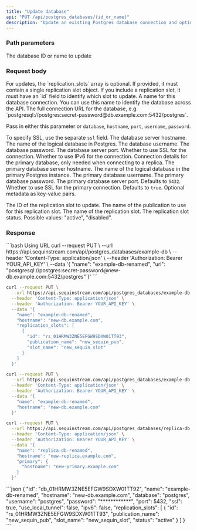 ```yaml
---
title: "Update database"
api: "PUT /api/postgres_databases/{id_or_name}"
description: "Update an existing Postgres database connection and optionally its replication slot."
---
```



### Path parameters

<ParamField path="id_or_name" type="string" required>
  The database ID or name to update
</ParamField>

### Request body

<Note>
  For updates, the `replication_slots` array is optional. If provided, it must contain a single replication slot object. If you include a replication slot, it must have an `id` field to identify which slot to update.
</Note>

<ParamField body="name" type="string">
  A name for this database connection. You can use this name to identify the database across the API.
</ParamField>
<ParamField body="url" type="string">
  The full connection URL for the database, e.g. `postgresql://postgres:secret-password@db.example.com:5432/postgres`.

  Pass in either this parameter or `database`, `hostname`, `port`, `username`, `password`.

  To specify SSL, use the separate `ssl` field.
</ParamField>
<ParamField body="hostname" type="string">
  The database server hostname.
</ParamField>
<ParamField body="database" type="string">
  The name of the logical database in Postgres.
</ParamField>
<ParamField body="username" type="string">
  The database username.
</ParamField>
<ParamField body="password" type="string">
  The database password.
</ParamField>
<ParamField body="port" type="integer">
  The database server port.
</ParamField>
<ParamField body="ssl" type="boolean">
  Whether to use SSL for the connection.
</ParamField>
<ParamField body="ipv6" type="boolean">
  Whether to use IPv6 for the connection.
</ParamField>
<ParamField body="primary" type="object">
  Connection details for the primary database, only needed when connecting to a replica.
  <Expandable title="primary properties">
    <ParamField body="hostname" type="string" required>
      The primary database server hostname.
    </ParamField>
    <ParamField body="database" type="string" required>
      The name of the logical database in the primary Postgres instance.
    </ParamField>
    <ParamField body="username" type="string" required>
      The primary database username.
    </ParamField>
    <ParamField body="password" type="string" required>
      The primary database password.
    </ParamField>
    <ParamField body="port" type="integer">
      The primary database server port. Defaults to `5432`.
    </ParamField>
    <ParamField body="ssl" type="boolean">
      Whether to use SSL for the primary connection. Defaults to `true`.
    </ParamField>
  </Expandable>
</ParamField>
<ParamField body="annotations" type="object">
  Optional metadata as key-value pairs.
</ParamField>

<ParamField body="replication_slots" type="array">
  <Expandable title="properties" defaultOpen={true}>
    <ParamField body="id" type="string" required>
      The ID of the replication slot to update.
    </ParamField>
    <ParamField body="publication_name" type="string">
      The name of the publication to use for this replication slot.
    </ParamField>
    <ParamField body="slot_name" type="string">
      The name of the replication slot.
    </ParamField>
    <ParamField body="status" type="string">
      The replication slot status. Possible values: "active", "disabled".
    </ParamField>
  </Expandable>
</ParamField>


### Response
<Expandable title="properties" defaultOpen={false}>
  <DatabaseResponseExample />
</Expandable>

<RequestExample>
```bash Using URL
curl --request PUT \
  --url https://api.sequinstream.com/api/postgres_databases/example-db \
  --header 'Content-Type: application/json' \
  --header 'Authorization: Bearer YOUR_API_KEY' \
  --data '{
    "name": "example-db-renamed",
    "url": "postgresql://postgres:secret-password@new-db.example.com:5432/postgres"
  }'
```

```bash Updating database and replication slot
curl --request PUT \
  --url https://api.sequinstream.com/api/postgres_databases/example-db \
  --header 'Content-Type: application/json' \
  --header 'Authorization: Bearer YOUR_API_KEY' \
  --data '{
    "name": "example-db-renamed",
    "hostname": "new-db.example.com",
    "replication_slots": [
      {
        "id": "rs_01HRMW3ZNE5EFGW9SDXW01TT93",
        "publication_name": "new_sequin_pub",
        "slot_name": "new_sequin_slot"
      }
    ]
  }'
```

```bash Using connection params
curl --request PUT \
  --url https://api.sequinstream.com/api/postgres_databases/example-db \
  --header 'Content-Type: application/json' \
  --header 'Authorization: Bearer YOUR_API_KEY' \
  --data '{
    "name": "example-db-renamed",
    "hostname": "new-db.example.com"
  }'
```

```bash Updating replica connection
curl --request PUT \
  --url https://api.sequinstream.com/api/postgres_databases/replica-db \
  --header 'Content-Type: application/json' \
  --header 'Authorization: Bearer YOUR_API_KEY' \
  --data '{
    "name": "replica-db-renamed",
    "hostname": "new-replica.example.com",
    "primary": {
      "hostname": "new-primary.example.com"
    }
  }'
```
</RequestExample>

<ResponseExample>
```json
{
  "id": "db_01HRMW3ZNE5EFGW9SDXW01TT92",
  "name": "example-db-renamed",
  "hostname": "new-db.example.com",
  "database": "postgres",
  "username": "postgres",
  "password": "************",
  "port": 5432,
  "ssl": true,
  "use_local_tunnel": false,
  "ipv6": false,
  "replication_slots": [
    {
      "id": "rs_01HRMW3ZNE5EFGW9SDXW01TT93",
      "publication_name": "new_sequin_pub",
      "slot_name": "new_sequin_slot",
      "status": "active"
    }
  ]
}
```
</ResponseExample>